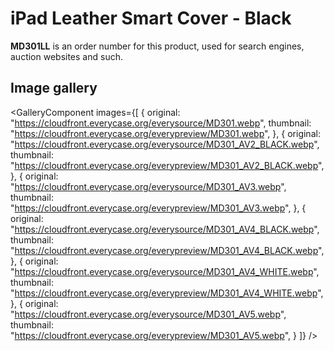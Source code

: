 
# iPad Leather Smart Cover - Black

<Callout type='info' emoji='👉🏻'>**MD301LL** is an order number for this product, used for search engines, auction websites and such.</Callout>

## Image gallery

<GalleryComponent
    images={[
      {
        original: "https://cloudfront.everycase.org/everysource/MD301.webp",
        thumbnail: "https://cloudfront.everycase.org/everypreview/MD301.webp",
      },
      {
        original: "https://cloudfront.everycase.org/everysource/MD301_AV2_BLACK.webp",
        thumbnail: "https://cloudfront.everycase.org/everypreview/MD301_AV2_BLACK.webp",
      },
      {
        original: "https://cloudfront.everycase.org/everysource/MD301_AV3.webp",
        thumbnail: "https://cloudfront.everycase.org/everypreview/MD301_AV3.webp",
      },
      {
        original: "https://cloudfront.everycase.org/everysource/MD301_AV4_BLACK.webp",
        thumbnail: "https://cloudfront.everycase.org/everypreview/MD301_AV4_BLACK.webp",
      },
      {
        original: "https://cloudfront.everycase.org/everysource/MD301_AV4_WHITE.webp",
        thumbnail: "https://cloudfront.everycase.org/everypreview/MD301_AV4_WHITE.webp",
      },
      {
        original: "https://cloudfront.everycase.org/everysource/MD301_AV5.webp",
        thumbnail: "https://cloudfront.everycase.org/everypreview/MD301_AV5.webp",
      }
    ]}
  />
